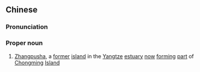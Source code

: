 {{also|张蒲沙}}
==Chinese==
{{zh-forms|s=张蒲沙}}
{{wikipedia|Zhangpusha}}

===Pronunciation===
{{zh-pron
|cat=pn
|m=Zhāngpúshā
}}

===Proper noun===
{{zh-proper noun}}

# [[Zhangpusha]], a [[former]] [[island]] in the [[Yangtze]] [[estuary]] [[now]] [[forming]] [[part]] of [[Chongming]] [[island|Island]]

{{zh-cat|Former islands}}